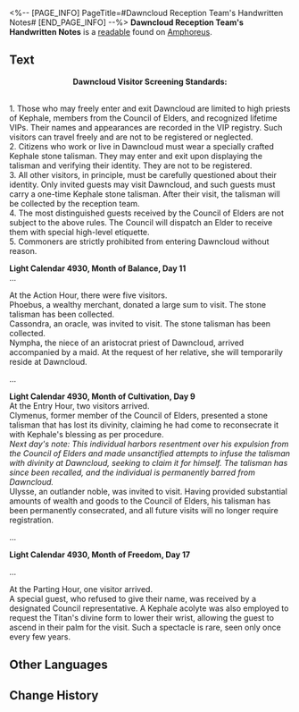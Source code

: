 <%-- [PAGE_INFO]
PageTitle=#Dawncloud Reception Team's Handwritten Notes#
[END_PAGE_INFO] --%>
{{Readable Infobox
|id           = 520
|partIds      = 190847
|title        = 
|image        = Item Dawncloud Reception Team's Handwritten Notes.png
|world        = Amphoreus
|parts        = 1
|author       = <!--to be added-->
|description  = Handwritten notes kept by the reception team at the Dawncloud entrance, documenting visitor screening standards and some daily logs from the team.
|part1        = Dawncloud Reception Team's Handwritten Notes
|source1      = {{cx|Source missing}}
|characters   = Kephale
|factions     = 
}}
'''Dawncloud Reception Team's Handwritten Notes''' is a [[readable]] found on [[Amphoreus]].
<!--
==Location==
{{Map Embed|<map name>|<marker id>}}
-->
==Text==
<div align="center">'''Dawncloud Visitor Screening Standards:'''</div><br />1. Those who may freely enter and exit Dawncloud are limited to high priests of Kephale, members from the Council of Elders, and recognized lifetime VIPs. Their names and appearances are recorded in the VIP registry. Such visitors can travel freely and are not to be registered or neglected.<br />
2. Citizens who work or live in Dawncloud must wear a specially crafted Kephale stone talisman. They may enter and exit upon displaying the talisman and verifying their identity. They are not to be registered.<br />
3. All other visitors, in principle, must be carefully questioned about their identity. Only invited guests may visit Dawncloud, and such guests must carry a one-time Kephale stone talisman. After their visit, the talisman will be collected by the reception team.<br />
4. The most distinguished guests received by the Council of Elders are not subject to the above rules. The Council will dispatch an Elder to receive them with special high-level etiquette.<br />
5. Commoners are strictly prohibited from entering Dawncloud without reason.


'''Light Calendar 4930, Month of Balance, Day 11'''<br />
...

At the Action Hour, there were five visitors.<br />
Phoebus, a wealthy merchant, donated a large sum to visit. The stone talisman has been collected.<br />
Cassondra, an oracle, was invited to visit. The stone talisman has been collected.<br />
Nympha, the niece of an aristocrat priest of Dawncloud, arrived accompanied by a maid. At the request of her relative, she will temporarily reside at Dawncloud.

...

'''Light Calendar 4930, Month of Cultivation, Day 9'''<br />
At the Entry Hour, two visitors arrived.<br />
Clymenus, former member of the Council of Elders, presented a stone talisman that has lost its divinity, claiming he had come to reconsecrate it with Kephale's blessing as per procedure.<br />
''Next day's note: This individual harbors resentment over his expulsion from the Council of Elders and made unsanctified attempts to infuse the talisman with divinity at Dawncloud, seeking to claim it for himself. The talisman has since been recalled, and the individual is permanently barred from Dawncloud.''<br />
Ulysse, an outlander noble, was invited to visit. Having provided substantial amounts of wealth and goods to the Council of Elders, his talisman has been permanently consecrated, and all future visits will no longer require registration.

...

'''Light Calendar 4930, Month of Freedom, Day 17'''

...

At the Parting Hour, one visitor arrived.<br />
A special guest, who refused to give their name, was received by a designated Council representative. A Kephale acolyte was also employed to request the Titan's divine form to lower their wrist, allowing the guest to ascend in their palm for the visit. Such a spectacle is rare, seen only once every few years.

<!--
==Trivia==
* 
-->
==Other Languages==
{{Other Languages
|en   = Dawncloud Reception Team's Handwritten Notes
|zhs  = 云崖迎宾组工作手札
|zht  = 雲崖迎賓組工作手札
|ja   = 黎明の崖受付グループの業務日誌
|ko   = 여명의 절벽 접객팀 업무 수첩
|es   = Notas a mano del equipo de bienvenida de Nubealba
|fr   = Notes de l'équipe de réception de Néphauros
|ru   = Заметки администраторов Рассветной вершины
|th   = บันทึกการทำงาน ของฝ่ายรับแขก ณ ยอดอรุณเมฆา
|vi   = Sổ Tay Công Tác Nhóm Đón Khách Vách Mây
|de   = Arbeitsheft des Empfangskomitees von Morgenlichtwolke
|id   = Catatan Tulisan Tangan Tim Resepsionis Tebing Awan
|pt   = Manuscritos da Equipe de Recepção de Nebulaurora
}}

==Change History==
{{Change History|3.2}}